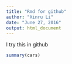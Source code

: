 ```yaml
---
title: "Rmd for github"
author: "Xinru Li"
date: "June 27, 2016"
output: html_document
---
```

I try this in github

```r
summary(cars)
```


